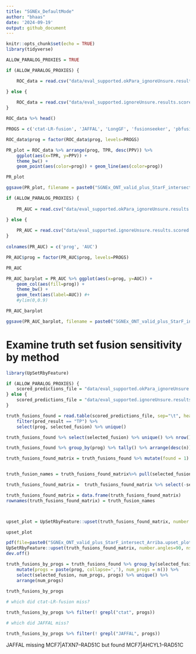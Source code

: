 ```yaml
---
title: "SGNEx_DefaultMode"
author: "bhaas"
date: '2024-09-19'
output: github_document
---
```


```r
knitr::opts_chunk$set(echo = TRUE)
library(tidyverse)
```

```r

ALLOW_PARALOG_PROXIES = TRUE

```


```r

if (ALLOW_PARALOG_PROXIES) { 

    ROC_data = read.csv("data/eval_supported.okPara_ignoreUnsure.results.scored.ROC", header=T, sep="\t")

} else {
    
    ROC_data = read.csv("data/eval_supported.ignoreUnsure.results.scored.ROC", header=T, sep="\t")
}

ROC_data %>% head()


```

```r

PROGS = c('ctat-LR-fusion', 'JAFFAL', 'LongGF', 'fusionseeker', 'pbfusion')

ROC_data$prog = factor(ROC_data$prog, levels=PROGS)

```


```r

PR_plot = ROC_data %>% arrange(prog, TPR, desc(PPV)) %>% 
    ggplot(aes(x=TPR, y=PPV)) + 
    theme_bw() +
    geom_point(aes(color=prog)) + geom_line(aes(color=prog))

PR_plot

```

```r

ggsave(PR_plot, filename = paste0("SGNEx_ONT_valid_plus_StarF_intersect_Arriba.DefaultMode.PR_plot.PARA-OK=", ALLOW_PARALOG_PROXIES, ".svg"), height = 4, width=6 )

```


```r

if (ALLOW_PARALOG_PROXIES) {
    
    PR_AUC = read.csv("data/eval_supported.okPara_ignoreUnsure.results.scored.PR.AUC", header=F, sep="\t")

} else {
    
    PR_AUC = read.csv("data/eval_supported.ignoreUnsure.results.scored.PR.AUC", header=F, sep="\t")
}
    
colnames(PR_AUC) = c('prog', 'AUC')

PR_AUC$prog = factor(PR_AUC$prog, levels=PROGS)

PR_AUC

```

```r

PR_AUC_barplot = PR_AUC %>% ggplot(aes(x=prog, y=AUC)) + 
    geom_col(aes(fill=prog)) + 
    theme_bw() +
    geom_text(aes(label=AUC)) #+ 
    #ylim(0,0.9)

PR_AUC_barplot 

```


```r

ggsave(PR_AUC_barplot, filename = paste0("SGNEx_ONT_valid_plus_StarF_intersect_Arriba.DefaultMode.PR_AUC.barplot.PARA-OK=", ALLOW_PARALOG_PROXIES, ".svg"), height=4, width=6 )


```



# Examine truth set fusion sensitivity by method

```r
library(UpSetRbyFeature)

if (ALLOW_PARALOG_PROXIES) {
    scored_predictions_file = "data/eval_supported.okPara_ignoreUnsure.results.scored"
} else {
    scored_predictions_file = "data/eval_supported.ignoreUnsure.results.scored"
}

truth_fusions_found = read.table(scored_predictions_file, sep="\t", header=T) %>% 
    filter(pred_result == "TP") %>% 
    select(prog, selected_fusion) %>% unique()

truth_fusions_found %>% select(selected_fusion) %>% unique() %>% nrow()


```

```r

truth_fusions_found %>% group_by(prog) %>% tally() %>% arrange(desc(n))


```




```r

truth_fusions_found_matrix = truth_fusions_found %>% mutate(found = 1) %>% spread(key=prog, value=found, fill=0)


truth_fusion_names = truth_fusions_found_matrix%>% pull(selected_fusion)

truth_fusions_found_matrix =  truth_fusions_found_matrix %>% select(-selected_fusion)

truth_fusions_found_matrix = data.frame(truth_fusions_found_matrix)
rownames(truth_fusions_found_matrix) = truth_fusion_names



upset_plot = UpSetRbyFeature::upset(truth_fusions_found_matrix, number.angles=90, nsets=1000, nintersects=1000)

upset_plot

```


```r

pdf(file=paste0("SGNEx_ONT_valid_plus_StarF_intersect_Arriba.upset_plot.use_paralog_proxies=", ALLOW_PARALOG_PROXIES, ".pdf"), width=20)
UpSetRbyFeature::upset(truth_fusions_found_matrix, number.angles=90, nsets=1000, nintersects=1000)
dev.off()

```


```r

truth_fusions_by_progs = truth_fusions_found %>% group_by(selected_fusion) %>% arrange(prog) %>%
    mutate(progs = paste(prog, collapse=','), num_progs = n()) %>%
    select(selected_fusion, num_progs, progs) %>% unique() %>%
    arrange(num_progs)
    
truth_fusions_by_progs

```


```r

# which did ctat-LR-fusion miss?

truth_fusions_by_progs %>% filter(! grepl("ctat", progs))

```

```r

# which did JAFFAL miss?

truth_fusions_by_progs %>% filter(! grepl("JAFFAL", progs))


```


JAFFAL missing  MCF7|ATXN7--RAD51C  but found MCF7|AHCYL1--RAD51C 



